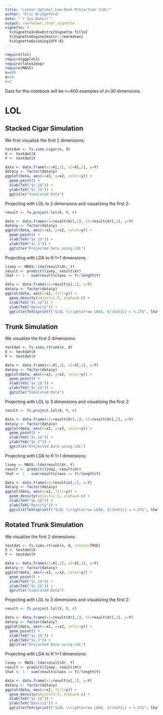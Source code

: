 ```yaml
---
title: "Linear Optimal Low-Rank Projection (LOL)"
author: "Eric Bridgeford"
date: "`r Sys.Date()`"
output: rmarkdown::html_vignette
vignette: >
  %\VignetteIndexEntry{Vignette Title}
  %\VignetteEngine{knitr::rmarkdown}
  %\VignetteEncoding{UTF-8}
---
```


```r
require(lol)
require(ggplot2)
require(latex2exp)
require(MASS)
n=400
d=30
r=3
```

Data for this notebook will be n=400 examples of d=30 dimensions.

# LOL

## Stacked Cigar Simulation


We first visualize the first 2 dimensions:

```r
testdat <- fs.sims.cigar(n, d)
X <- testdat$X
Y <- testdat$Y

data <- data.frame(x1=X[,1], x2=X[,2], y=Y)
data$y <- factor(data$y)
ggplot(data, aes(x=x1, y=x2, color=y)) +
  geom_point() +
  xlab(TeX("$x_1$")) +
  ylab(TeX("$x_2$")) +
  ggtitle("Simulated Data")
```

Projecting with LOL to 3 dimensions and visualizing the first 2:

```r
result <- fs.project.lol(X, Y, r)

data <- data.frame(x1=result$Xr[,1], x2=result$Xr[,2], y=Y)
data$y <- factor(data$y)
ggplot(data, aes(x=x1, y=x2, color=y)) +
  geom_point() +
  xlab(TeX("$x_1$")) +
  ylab(TeX("$x_2")) +
  ggtitle("Projected Data using LOL")
```

Projecting with LDA to K-1=1 dimensions:

```r
liney <- MASS::lda(result$Xr, Y)
result <- predict(liney, result$Xr)
lhat <- 1 - sum(result$class == Y)/length(Y)

data <- data.frame(x1=result$x[,1], y=Y)
data$y <- factor(data$y)
ggplot(data, aes(x=x1, fill=y)) +
  geom_density(adjust=1.5, alpha=0.6) +
  xlab(TeX("$x_1$")) +
  ylab(TeX("Density")) +
  ggtitle(TeX(sprintf("$LOL \\rightarrow LDA$, $\\hat{L} = %.2f$", lhat)))
```

## Trunk Simulation

We visualize the first 2 dimensions:

```r
testdat <- fs.sims.rtrunk(n, d)
X <- testdat$X
Y <- testdat$Y

data <- data.frame(x1=X[,1], x2=X[,2], y=Y)
data$y <- factor(data$y)
ggplot(data, aes(x=x1, y=x2, color=y)) +
  geom_point() +
  xlab(TeX("$x_1$")) +
  ylab(TeX("$x_2$")) +
  ggtitle("Simulated Data")
```

Projecting with LOL to 3 dimensions and visualizing the first 2:

```r
result <- fs.project.lol(X, Y, r)

data <- data.frame(x1=result$Xr[,1], x2=result$Xr[,2], y=Y)
data$y <- factor(data$y)
ggplot(data, aes(x=x1, y=x2, color=y)) +
  geom_point() +
  xlab(TeX("$x_1$")) +
  ylab(TeX("$x_2")) +
  ggtitle("Projected Data using LOL")
```

Projecting with LDA to K-1=1 dimensions:

```r
liney <- MASS::lda(result$Xr, Y)
result <- predict(liney, result$Xr)
lhat <- 1 - sum(result$class == Y)/length(Y)

data <- data.frame(x1=result$x[,1], y=Y)
data$y <- factor(data$y)
ggplot(data, aes(x=x1, fill=y)) +
  geom_density(adjust=1.5, alpha=0.6) +
  xlab(TeX("$x_1$")) +
  ylab(TeX("Density")) +
  ggtitle(TeX(sprintf("$LOL \\rightarrow LDA$, $\\hat{L} = %.2f$", lhat)))
```

## Rotated Trunk Simulation

We visualize the first 2 dimensions:

```r
testdat <- fs.sims.rtrunk(n, d, rotate=TRUE)
X <- testdat$X
Y <- testdat$Y

data <- data.frame(x1=X[,1], x2=X[,2], y=Y)
data$y <- factor(data$y)
ggplot(data, aes(x=x1, y=x2, color=y)) +
  geom_point() +
  xlab(TeX("$x_1$")) +
  ylab(TeX("$x_2$")) +
  ggtitle("Simulated Data")
```

Projecting with LOL to 3 dimensions and visualizing the first 2:

```r
result <- fs.project.lol(X, Y, r)

data <- data.frame(x1=result$Xr[,1], x2=result$Xr[,2], y=Y)
data$y <- factor(data$y)
ggplot(data, aes(x=x1, y=x2, color=y)) +
  geom_point() +
  xlab(TeX("$x_1$")) +
  ylab(TeX("$x_2")) +
  ggtitle("Projected Data using LOL")
```

Projecting with LDA to K-1=1 dimensions:

```r
liney <- MASS::lda(result$Xr, Y)
result <- predict(liney, result$Xr)
lhat <- 1 - sum(result$class == Y)/length(Y)

data <- data.frame(x1=result$x[,1], y=Y)
data$y <- factor(data$y)
ggplot(data, aes(x=x1, fill=y)) +
  geom_density(adjust=1.5, alpha=0.6) +
  xlab(TeX("$x_1$")) +
  ylab(TeX("Density")) +
  ggtitle(TeX(sprintf("$LOL \\rightarrow LDA$, $\\hat{L} = %.2f$", lhat)))
```

